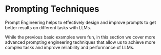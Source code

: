 # Prompting Techniques


Prompt Engineering helps to effectively design and improve prompts to get better results on different tasks with LLMs.

While the previous basic examples were fun, in this section we cover more advanced prompting engineering techniques that allow us to achieve more complex tasks and improve reliability and performance of LLMs.

<ContentFileNames section="techniques" lang="en"/>
